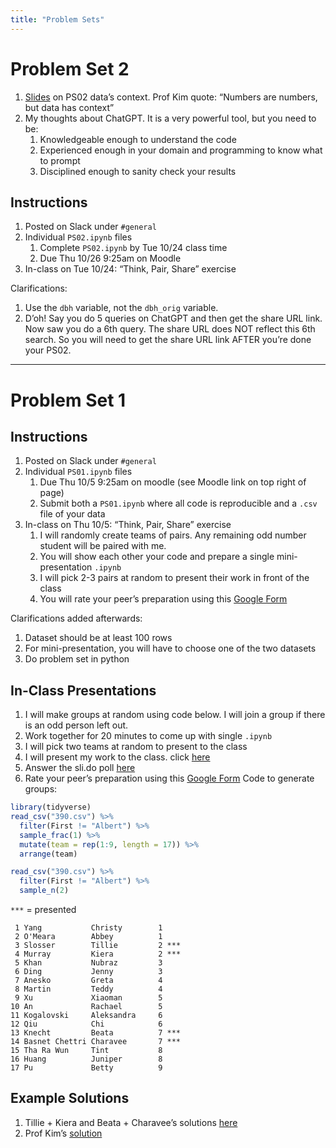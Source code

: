 ```yaml
---
title: "Problem Sets"
---
```




# Problem Set 2

1.  [Slides](PS/dendrobands.pdf) on PS02 data's context. Prof Kim quote: "Numbers are numbers, but data has context"
2.  My thoughts about ChatGPT. It is a very powerful tool, but you need to be:
    1.  Knowledgeable enough to understand the code
    2.  Experienced enough in your domain and programming to know what to prompt
    3.  Disciplined enough to sanity check your results


## Instructions

1. Posted on Slack under `#general`
1. Individual `PS02.ipynb` files
    1. Complete `PS02.ipynb` by Tue 10/24 class time
    1. Due Thu 10/26 9:25am on Moodle
1. In-class on Tue 10/24: "Think, Pair, Share" exercise

Clarifications:

1. Use the `dbh` variable, not the `dbh_orig` variable.
1. D'oh! Say you do 5 queries on ChatGPT and then get the share URL link. Now saw you do a 6th query. The share URL does NOT reflect this 6th search. So you will need to get the share URL link AFTER you're done your PS02. 


***



# Problem Set 1

## Instructions

1.  Posted on Slack under `#general`
2.  Individual `PS01.ipynb` files
    1.  Due Thu 10/5 9:25am on moodle (see Moodle link on top right of page)
    2.  Submit both a `PS01.ipynb` where all code is reproducible and a `.csv` file of your data
3.  In-class on Thu 10/5: "Think, Pair, Share" exercise
    1.  I will randomly create teams of pairs. Any remaining odd number student will be paired with me.
    2.  You will show each other your code and prepare a single mini-presentation `.ipynb`
    3.  I will pick 2-3 pairs at random to present their work in front of the class
    4.  You will rate your peer's preparation using this [Google Form](https://docs.google.com/forms/d/e/1FAIpQLSe6uHGVCgcHwBae-k00k6GXxmWKAhouNWivH-3NSim020bgww/viewform)

Clarifications added afterwards:

1.  Dataset should be at least 100 rows
2.  For mini-presentation, you will have to choose one of the two datasets
3.  Do problem set in python


## In-Class Presentations

1.  I will make groups at random using code below. I will join a group if there is an odd person left out.
2.  Work together for 20 minutes to come up with single `.ipynb`
3.  I will pick two teams at random to present to the class
4.  I will present my work to the class. click [here](https://github.com/rudeboybert/SDS390/blob/master/PS/PS01_albert.ipynb)
5.  Answer the sli.do poll [here](https://app.sli.do/event/3x3vyqpgVxaVxm6XTJLxxF)
6.  Rate your peer's preparation using this [Google Form](https://docs.google.com/forms/d/e/1FAIpQLSe6uHGVCgcHwBae-k00k6GXxmWKAhouNWivH-3NSim020bgww/viewform)
Code to generate groups:

```r
library(tidyverse)
read_csv("390.csv") %>% 
  filter(First != "Albert") %>% 
  sample_frac(1) %>% 
  mutate(team = rep(1:9, length = 17)) %>% 
  arrange(team)

read_csv("390.csv") %>% 
  filter(First != "Albert") %>% 
  sample_n(2)
```

`***` = presented

```         
 1 Yang           Christy        1
 2 O'Meara        Abbey          1
 3 Slosser        Tillie         2 ***
 4 Murray         Kiera          2 ***
 5 Khan           Nubraz         3
 6 Ding           Jenny          3
 7 Anesko         Greta          4
 8 Martin         Teddy          4
 9 Xu             Xiaoman        5
10 An             Rachael        5
11 Kogalovski     Aleksandra     6
12 Qiu            Chi            6
13 Knecht         Beata          7 ***
14 Basnet Chettri Charavee       7 ***
15 Tha Ra Wun     Tint           8
16 Huang          Juniper        8
17 Pu             Betty          9
```


## Example Solutions

1. Tillie + Kiera and Beata + Charavee's solutions [here](PS/PS01_presentations.zip)
1. Prof Kim's [solution](https://github.com/rudeboybert/SDS390/blob/master/PS/PS01_albert.ipynb)



